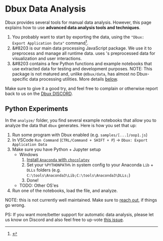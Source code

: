 # Dbux Data Analysis


<TOC toc={toc} />

Dbux provides several tools for manual data analysis. However, this page explains how to use **advanced data analysis tools and techniques**.

1. You probably want to start by exporting the data, using the `"Dbux: Export Application Data"` command[^1].
2. &#8203<CodeLink path="dbux-data" /> is our main data processing JavaScript package. We use it to preprocess and manage all runtime data. <CodeLink path="dbux-code" /> uses <CodeLink path="dbux-data" />'s preprocessed data for visualization and user interactions.
4. &#8203<CodeLink path="analysis" /> contains a few Python functions and example notebooks that use extracted data for testing and development purposes. NOTE: This package is not matured and, unlike `@dbux/data`, has almost no Dbux-specific data processing utilities. More details [below](#python-experiments).

Make sure to give it a good try, and feel free to complain or otherwise report back to us on the [Dbux DISCORD](https://discord.gg/QKgq9ZE).


## Python Experiments

In the `analyze/` folder, you find several example notebooks that allow you to analyze the data that `dbux` generates. Here is how you set that up:

1. Run some program with Dbux enabled (e.g. `samples/[...]/oop1.js`)
2. In VSCode `Run Command` (`CTRL/Command + SHIFT + P`) -> `Dbux: Export Application Data`
3. Make sure you have Python + Jupyter setup
   * Windows
      1. [Install `Anaconda` with `chocolatey`](https://chocolatey.org/packages/anaconda3)
      1. Set your `%PYTHONPATH%` in system config to your Anaconda `Lib` + `DLLs` folders (e.g. `C:\tools\Anaconda3\Lib;C:\tools\Anaconda3\DLLs;`)
      1. Done!
   * TODO: Other OS'es
4. Run one of the notebooks, load the file, and analyze.

NOTE: this is not currently well maintained. Make sure to [reach out](https://discord.gg/QKgq9ZE), if things go wrong.

PS: If you want more/better support for automatic data analysis, please let us know on Discord and also feel free to up-vote [this issue](https://github.com/Domiii/dbux/issues/208).

[^1]: <CodeLink path="dbux-data/src/applications/importExport.js" />
